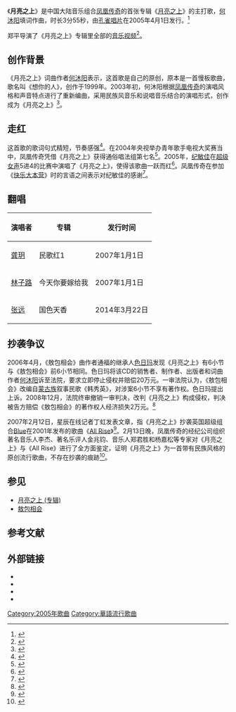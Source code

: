 {{Infobox song
| name          = 月亮之上
| original_name =
| cover         =
| alt           =
| type          = 歌曲
| artist        = 凤凰传奇
| album         = 月亮之上
| EP            =
| written       =
| published     = 孔雀唱片
| released      = {{Start date|2005|4|1}}
| format        =
| recorded      =
| studio        =
| venue         =
| genre         = [[流行音乐|流行音乐]]
| length        = {{Duration|m=3|s=55}}
| label         =
| writer        = 何沐阳
| arranger      =
| producer      = 何沐阳
| prev_title    =
| prev_year     =
| title         =
| next_title    =
| next_year     =
| misc          = {{External music video|type=歌曲|{{Youku|XNzIzODA1OTM2|月亮之上}}}}
}}
《'''月亮之上'''》是中国大陆音乐组合[[凤凰传奇|凤凰传奇]]的首张专辑《[[月亮之上_(专辑)|月亮之上]]》的主打歌，[[何沐阳|何沐阳]]填词作曲，时长3分55秒，由[[孔雀唱片|孔雀唱片]]在2005年4月1日发行。<ref>{{cite web |url=http://ent.ifeng.com/entvideo/dujia/detail_2013_04/17/24332142_0.shtml |title=凤凰传奇：曾听人铃声是《月亮之上》 不敢说自己唱的 |date=2013-04-17 |accessdate=2014-11-29 |work=凤凰网 |archive-date=2014-12-04 |archive-url=https://web.archive.org/web/20141204213302/http://ent.ifeng.com/entvideo/dujia/detail_2013_04/17/24332142_0.shtml |dead-url=no }}</ref>

郑平导演了《月亮之上》专辑里全部的[[音乐视频|音乐视频]]<ref>{{cite web|author1=文远|title=专访鬼才导演郑平：不止是在娱乐你|url=http://www.sohu.com/a/6650205_115403|website=搜狐|publisher=中访网|accessdate=2017-07-10|date=2015-03-18}}</ref>。

==创作背景==
《月亮之上》词曲作者[[何沐阳|何沐阳]]表示，这首歌是自己的原创，原本是一首慢板歌曲，歌名叫《想你的人》，创作于1999年。2003年初，何沐阳根据[[凤凰传奇|凤凰传奇]]的演唱风格和声音特点进行了重新编曲，采用民族风音乐和说唱音乐结合的演唱形式，创作成为《月亮之上》<ref>{{cite web|author1=赛男|title=凤凰传奇的传奇：“开100场演唱会再考虑退休”|url=http://news.youth.cn/yl/201501/t20150113_6404182.htm|website=中国青年网|publisher=中工网|accessdate=2017-07-07|date=2015-01-13}}</ref>。

==走红==
这首歌的歌词句式精短，节奏感强<ref>{{cite book|title=詞刊, Issues 1-12|date=2008|publisher=人民音乐出版社|page=151}}</ref>。在2004年央视举办青年歌手电视大奖赛当中，凤凰传奇凭借《月亮之上》获得通俗唱法组第七名<ref name=sohu07>{{cite web|author1=文摄|author2=黑皓普|title=专家组连夜鉴定 《月亮之上》不构成抄袭|url=http://music.yule.sohu.com/20070215/n248253135.shtml|website=搜狐音乐|publisher=搜狐娱乐|accessdate=2017-07-07|date=2007-02-15|archive-date=2019-01-11|archive-url=https://web.archive.org/web/20190111081513/http://music.yule.sohu.com/20070215/n248253135.shtml|dead-url=no}}</ref>。2005年，[[纪敏佳|纪敏佳]]在[[超级女声|超级女声]]5进4的比赛中演唱了《月亮之上》，使得该歌曲一跃而红<ref>{{cite web|url=http://www.ah.xinhuanet.com/2014-11/16/c_1113268045_2.htm|title=纪敏佳唱红月亮之上 筷子兄弟曾向谢娜借钱|date=2014-11-26 |accessdate=2014-11-29|work=新华网|deadurl=yes|archiveurl=https://web.archive.org/web/20160304195356/http://www.ah.xinhuanet.com/2014-11/16/c_1113268045_2.htm|archivedate=2016-03-04}}</ref>。凤凰传奇在参加《[[快乐大本营|快乐大本营]]》时的言语之间表示对纪敏佳的感谢<ref>{{cite web|title=《快乐大本营》|url=https://www.youtube.com/watch?v=W8CQdQeI29M|website=Youtube|accessdate=2017-07-07|page=2:14|archive-date=2017-07-21|archive-url=https://web.archive.org/web/20170721213412/https://www.youtube.com/watch?v=W8CQdQeI29M|dead-url=no}}</ref>。

==翻唱==
{| class="wikitable"
|-
! 演唱者 !! 专辑 !! 发行时间
|-
| [[龚玥|龚玥]] || 民歌红1 || 2007年1月1日
|-
| [[林子路|林子路]] || 今天你要嫁给我 ||2007年1月1日
|-
| [[张远_(歌手)|张远]] || 国色天香 || 2014年3月22日
|}

==抄袭争议==
2006年4月，《敖包相会》曲作者通福的继承人[[色日玛|色日玛]]发现《月亮之上》有6小节与《敖包相会》前6小节相同。色日玛将该CD的销售者、制作者、出版者和词曲作者[[何沐阳|何沐阳]]诉至法院，要求立即停止侵权并赔偿20万元。一审法院认为，《敖包相会》改编自[[蒙古族|蒙古族]]叙事民歌《韩秀英》，对涉案6小节不享有著作权。色日玛提出上诉。2008年12月，法院终审撤销一审判决，改判《月亮之上》构成侵权，判决被告方赔偿《敖包相会》的著作权人经济损失2万元。<ref>{{cite web|title=《月亮之上》侵权《敖包相会》 赔著作权人2万|url=http://ent.qq.com/a/20081224/000245.htm|website=腾讯网|publisher=京华时报|accessdate=2017-07-07|date=2008-12-24}}</ref>

2007年2月12日，星辰在线记者丁虹发表文章，指《月亮之上》抄袭英国超级组合[[Blue|Blue]]在2001年发布的歌曲《[[All_Rise|All Rise]]》<ref>{{cite web|author1=丁虹|title=春晚歌曲《月亮之上》被指抄袭英国歌曲|url=http://cul.sohu.com/20070212/n248191706.shtml|website=搜狐文化|publisher=星辰在线|accessdate=2017-07-07|date=2007-02-12|archive-date=2008-09-07|archive-url=https://web.archive.org/web/20080907132746/http://cul.sohu.com/20070212/n248191706.shtml|dead-url=no}}</ref>。2月13日晚，凤凰传奇的经纪公司组织著名音乐人李杰、著名乐评人金兆钧、音乐人郑君胜和杨嘉松等专家对《月亮之上》与《All Rise》进行了全方面鉴定，证明《月亮之上》为一首带有民族风格的原创流行歌曲，不存在抄袭的痕跡<ref>{{cite web|title=歌曲《月亮之上》被责令拿出非抄袭证据|url=http://news.qq.com/a/20070215/000318.htm|website=腾讯网|publisher=北京娱乐信报|accessdate=2017-07-07|date=2007-02-15|archive-date=2007-06-01|archive-url=https://web.archive.org/web/20070601052136/http://news.qq.com/a/20070215/000318.htm|dead-url=no}}</ref>。

==参见==
*[[月亮之上_(专辑)|月亮之上 (专辑)]]
*[[敖包相会|敖包相会]]

==参考文献==
{{reflist|30em}}

==外部链接==
*{{Youku|http://v.youku.com/v_show/id_XNzIzODA1OTM2.html?spm=a2hzp.8253869.0.0|XNzIzODA1OTM2|凤凰传奇《月亮之上》MV官方版}}
*{{YouTube|id=pLGpBEeEKx4|title=东方卫视2017新春大联欢：《月亮之上》凤凰传奇【东方卫视官方高清】|language=zh}}
*{{YouTube|id=W8CQdQeI29M|title=《快乐大本营》看点 Happy Camp 11/15 Recap: 纪敏佳凤凰传奇合作月亮之上-Ji Wen Jia Phoenix Legend Performance【湖南卫视官方版】|language=zh}}
*{{YouTube|id=eTfG2ZTgsxA|title=【单曲欣赏】《我想和你唱》第1期 20160507: 凤凰传奇 董雪一家《月亮之上》Come Sing with Me EP.1【湖南卫视官方版1080P】|language=zh}}
{{DEFAULTSORT:Y月亮之上}}
[[Category:2005年歌曲|Category:2005年歌曲]]
[[Category:華語流行歌曲|Category:華語流行歌曲]]